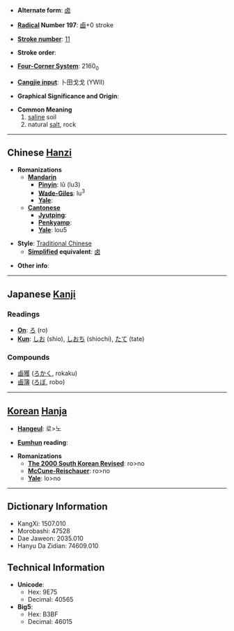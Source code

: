 * '''Alternate form''': [[卤]]

* '''[[Wiktionary:Chinese radical index| Radical]] Number 197''': [[Wiktionary:Chinese radical index 鹵|鹵]]+0 stroke

* '''[[Wiktionary:Chinese total strokes index|Stroke number]]''': [[Wiktionary:Chinese total strokes index 11|11]]

* '''Stroke order''': 

* '''[[Wiktionary:Chinese four corner index|Four-Corner System]]''': 2160<sub>0</sub>

* '''[[Wiktionary:Chinese Cangjie index|Cangjie input]]''': 卜田戈戈 (YWII)

* '''Graphical Significance and Origin''': 

* '''Common Meaning'''
*# [[saline]] soil
*# natural [[salt]], rock

----

== Chinese [[Hanzi]] ==

* '''Romanizations'''
** '''[[Mandarin]]'''
*** '''[[Pinyin]]''': lǔ (lu3)
*** '''[[Wade-Giles]]''': lu<sup>3</sup>
*** '''[[Yale]]''': 
** '''[[Cantonese]]'''
*** '''[[Jyutping]]''':
*** '''[[Penkyamp]]''': 
*** '''[[Yale]]''': lou5

* '''Style''': [[Traditional Chinese]] 
** '''[[Simplified Chinese|Simplified]] equivalent''': [[卤]]

* '''Other info''': 

----

== Japanese [[Kanji]] ==

===Readings===
* '''[[On]]''': [[ろ]] (ro)
* '''[[Kun]]''': [[しお]] (shio), [[しおち]] (shiochi), [[たて]] (tate)
===Compounds===
*[[鹵獲]] ([[ろかく]], rokaku)
*[[鹵簿]] ([[ろぼ]], robo)
----

== [[Korean]] [[Hanja]] ==

* '''[[Hangeul]]''': 로>노

* '''[[Eumhun]] reading''': 

* '''Romanizations'''
** '''[[The 2000 South Korean Revised Romanization|The 2000 South Korean Revised]]''': ro>no
** '''[[McCune-Reischauer]]''': ro>no
** '''[[Yale]]''': lo>no

----

== Dictionary Information ==

* KangXi: 1507.010
* Morobashi: 47528
* Dae Jaweon: 2035.010
* Hanyu Da Zidian: 74609.010

== Technical Information ==

* '''Unicode''':
** Hex: 9E75
** Decimal: 40565
* '''Big5''':
** Hex: B3BF
** Decimal: 46015